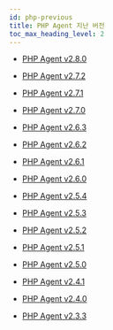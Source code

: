 ```yaml
---
id: php-previous
title: PHP Agent 지난 버전
toc_max_heading_level: 2
---
```


* [PHP Agent v2.8.0](php-2_8_0)

* [PHP Agent v2.7.2](php-2_7_2)

* [PHP Agent v2.7.1](php-2_7_1)

* [PHP Agent v2.7.0](php-2_7_0)

* [PHP Agent v2.6.3](php-2_6_3)

* [PHP Agent v2.6.2](php-2_6_2)

* [PHP Agent v2.6.1](php-2_6_1)

* [PHP Agent v2.6.0](php-2_6_0)

* [PHP Agent v2.5.4](php-2_5_4)

* [PHP Agent v2.5.3](php-2_5_3)

* [PHP Agent v2.5.2](php-2_5_2)

* [PHP Agent v2.5.1](php-2_5_1)

* [PHP Agent v2.5.0](php-2_5_0)

* [PHP Agent v2.4.1](php-2_4_1)

* [PHP Agent v2.4.0](php-2_4_0)

* [PHP Agent v2.3.3](php-2_3_3)